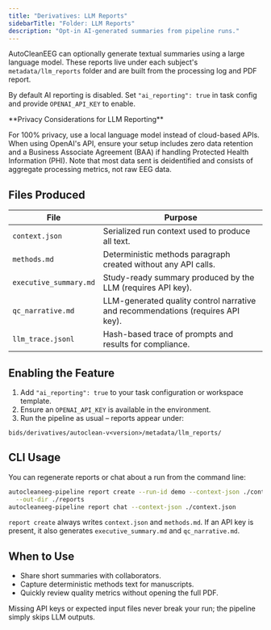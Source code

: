 ```yaml
---
title: "Derivatives: LLM Reports"
sidebarTitle: "Folder: LLM Reports"
description: "Opt-in AI-generated summaries from pipeline runs."
---
```


AutoCleanEEG can optionally generate textual summaries using a large
language model. These reports live under each subject's
`metadata/llm_reports` folder and are built from the processing log and
PDF report.


<Info>By default AI reporting is disabled. Set `"ai_reporting": true`
in task config and provide `OPENAI_API_KEY` to enable.</Info>

<Warning>
**Privacy Considerations for LLM Reporting**

For 100% privacy, use a local language model instead of cloud-based APIs. When using OpenAI's API, ensure your setup includes zero data retention and a Business Associate Agreement (BAA) if handling Protected Health Information (PHI). Note that most data sent is deidentified and consists of aggregate processing metrics, not raw EEG data.
</Warning>

## Files Produced

| File | Purpose |
|------|---------|
| `context.json` | Serialized run context used to produce all text. |
| `methods.md` | Deterministic methods paragraph created without any API calls. |
| `executive_summary.md` | Study-ready summary produced by the LLM (requires API key). |
| `qc_narrative.md` | LLM-generated quality control narrative and recommendations (requires API key). |
| `llm_trace.jsonl` | Hash-based trace of prompts and results for compliance. |

## Enabling the Feature

1. Add `"ai_reporting": true` to your task configuration or workspace
   template.
2. Ensure an `OPENAI_API_KEY` is available in the environment.
3. Run the pipeline as usual – reports appear under:

```text
bids/derivatives/autoclean-v<version>/metadata/llm_reports/
```

## CLI Usage

You can regenerate reports or chat about a run from the command line:

```bash
autocleaneeg-pipeline report create --run-id demo --context-json ./context.json \
  --out-dir ./reports
autocleaneeg-pipeline report chat --context-json ./context.json
```

`report create` always writes `context.json` and `methods.md`. If an API
key is present, it also generates `executive_summary.md` and
`qc_narrative.md`.

## When to Use

- Share short summaries with collaborators.
- Capture deterministic methods text for manuscripts.
- Quickly review quality metrics without opening the full PDF.

<Info>Missing API keys or expected input files never break your run; the
pipeline simply skips LLM outputs.</Info>
